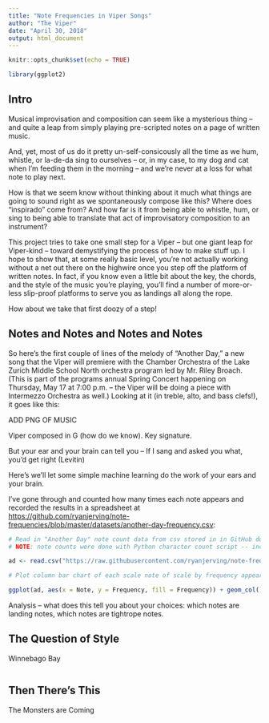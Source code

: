 ```yaml
---
title: "Note Frequencies in Viper Songs"
author: "The Viper"
date: "April 30, 2018"
output: html_document
---
```


```r
knitr::opts_chunk$set(echo = TRUE)

library(ggplot2)

```

## Intro

Musical improvisation and composition can seem like a mysterious thing -- and quite a leap from simply playing pre-scripted notes on a page of written music.

And, yet, most of us do it pretty un-self-consicously all the time as we hum, whistle, or la-de-da sing to ourselves -- or, in my case, to my dog and cat when I'm feeding them in the morning -- and we're never at a loss for what note to play next. 

How is that we seem know without thinking about it much what things are going to sound right as we spontaneously compose like this? Where does "inspirado" come from? And how far is it from being able to whistle, hum, or sing to being able to translate that act of improvisatory composition to an instrument?

This project tries to take one small step for a Viper -- but one giant leap for Viper-kind -- toward demystifying the process of how to make stuff up. I hope to show that, at some really basic level, you're not actually working without a net out there on the highwire once you step off the platform of written notes. In fact, if you know even a little bit about the key, the chords, and the style of the music you're playing, you'll find a number of more-or-less slip-proof platforms to serve you as landings all along the rope.

How about we take that first doozy of a step!

## Notes and Notes and Notes and Notes

So here's the first couple of lines of the melody of "Another Day," a new song that the Viper will premiere with the Chamber Orchestra of the Lake Zurich Middle School North orchestra program led by Mr. Riley Broach. (This is part of the programs annual Spring Concert happening on Thursday, May 17 at 7:00 p.m. -- the Viper will be doing a piece with Intermezzo Orchestra as well.) Looking at it (in treble, alto, and bass clefs!), it goes like this:



ADD PNG OF MUSIC

Viper composed in G (how do we know). Key signature.

But your ear and your brain can tell you -- If I sang and asked you what, you'd get right (Levitin)

Here's we'll let some simple machine learning do the work of your ears and your brain.

I've gone through and counted how many times each note appears and recorded the results in a spreadsheet at <https://github.com/ryanjerving/note-frequencies/blob/master/datasets/another-day-frequency.csv>:

```r

# Read in "Another Day" note count data from csv stored in in GitHub documents for project.
# NOTE: note counts were done with Python character count script -- include this here for reference?

ad <- read.csv("https://raw.githubusercontent.com/ryanjerving/note-frequencies/master/datasets/another-day-frequency.csv")

# Plot column bar chart of each scale note of scale by frequency appearing, with bar color reflecting this as well.

ggplot(ad, aes(x = Note, y = Frequency, fill = Frequency)) + geom_col()


```

Analysis -- what does this tell you about your choices: which notes are landing notes, which notes are tightrope notes.

## The Question of Style

Winnebago Bay

```r


```

## Then There's This

The Monsters are Coming
